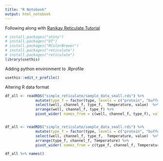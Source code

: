 ```yaml
---
title: "R Notebook"
output: html_notebook
---
```


Following along with  [Ranikay Reticulate Tutorial](https://github.com/ranikay/shiny-reticulate-app) 

```r
# install.packages("shiny")
# install.packages("DT")
# install.packages("RColorBrewer")
# install.packages("reticulate")
# install.packages("reticulate")
library(usethis)
```

Adding python environment to .Rprofile
```r
usethis::edit_r_profile()
```
Altering R data format
```r
df_all <- readRDS("simple_reticulate/sample_data_small.rds") %>%
              mutate(type_f = factor(type, levels = c("protein", "buffer"))) %>%
              select(well, channel_f, type_f,  Temperature, value)  %>%
              arrange(well, channel_f, type_f) %>%
              pivot_wider( names_from = c(well, channel_f, type_f), values_from = value )


df_all <- readRDS("simple_reticulate/sample_data_small.rds") %>%
              mutate(type_f = factor(type, levels = c("protein", "buffer"))) %>%
              select(well, channel_f, type_f,  Temperature, value)  %>%
              arrange(type_f, channel_f, Temperature) %>%
              pivot_wider( names_from = c(type_f, channel_f, Temperature), values_from = value )

df_all %>% names()
            
```


